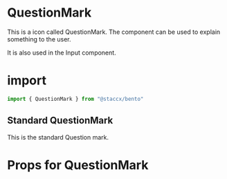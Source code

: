 
<Meta title="Components|Icons/QuestionMark" component={QuestionMark}/>


# QuestionMark
This is a icon called QuestionMark. The component can be used to explain something to the user. 

It is also used in the Input component.  


# import

```javascript
import { QuestionMark } from "@staccx/bento"
```

## Standard QuestionMark
This is the standard Question mark.

<Preview>
  <Story name="Standard">
   <QuestionMark/>
  </Story>
</Preview>


# Props for QuestionMark
<Props of={QuestionMark} />
